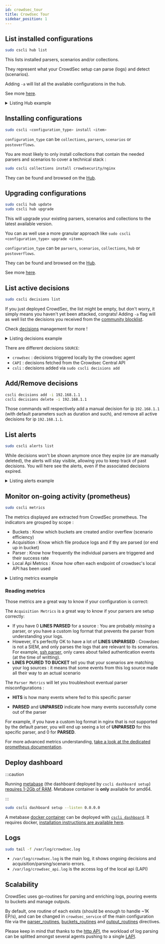 ```yaml
---
id: crowdsec_tour
title: Crowdsec Tour
sidebar_position: 1
---
```


## List installed configurations

```bash
sudo cscli hub list
```

This lists installed parsers, scenarios and/or collections. 

They represent what your CrowdSec setup can parse (logs) and detect (scenarios). 

Adding `-a` will list all the available configurations in the hub.

See more [here](/u/user_guides/hub_mgmt).

<details>
  <summary>Listing Hub example</summary>

```bash
sudo cscli hub list
INFO[0000] Loaded 13 collecs, 17 parsers, 21 scenarios, 3 post-overflow parsers 
INFO[0000] unmanaged items : 23 local, 0 tainted        
INFO[0000] PARSERS:                                     
--------------------------------------------------------------------------------------------------------------
 NAME                            📦 STATUS    VERSION  LOCAL PATH                                             
--------------------------------------------------------------------------------------------------------------
 crowdsecurity/mysql-logs        ✔️  enabled  0.1      /etc/crowdsec/parsers/s01-parse/mysql-logs.yaml        
 crowdsecurity/sshd-logs         ✔️  enabled  0.1      /etc/crowdsec/parsers/s01-parse/sshd-logs.yaml         
 crowdsecurity/dateparse-enrich  ✔️  enabled  0.1      /etc/crowdsec/parsers/s02-enrich/dateparse-enrich.yaml 
 crowdsecurity/whitelists        ✔️  enabled  0.1      /etc/crowdsec/parsers/s02-enrich/whitelists.yaml       
 crowdsecurity/geoip-enrich      ✔️  enabled  0.2      /etc/crowdsec/parsers/s02-enrich/geoip-enrich.yaml     
 crowdsecurity/syslog-logs       ✔️  enabled  0.1      /etc/crowdsec/parsers/s00-raw/syslog-logs.yaml         
--------------------------------------------------------------------------------------------------------------
INFO[0000] SCENARIOS:                                   
-------------------------------------------------------------------------------------
 NAME                    📦 STATUS    VERSION  LOCAL PATH                            
-------------------------------------------------------------------------------------
 crowdsecurity/mysql-bf  ✔️  enabled  0.1      /etc/crowdsec/scenarios/mysql-bf.yaml 
 crowdsecurity/ssh-bf    ✔️  enabled  0.1      /etc/crowdsec/scenarios/ssh-bf.yaml   
-------------------------------------------------------------------------------------
INFO[0000] COLLECTIONS:                                 
---------------------------------------------------------------------------------
 NAME                 📦 STATUS    VERSION  LOCAL PATH                           
---------------------------------------------------------------------------------
 crowdsecurity/mysql  ✔️  enabled  0.1      /etc/crowdsec/collections/mysql.yaml 
 crowdsecurity/sshd   ✔️  enabled  0.1      /etc/crowdsec/collections/sshd.yaml  
 crowdsecurity/linux  ✔️  enabled  0.2      /etc/crowdsec/collections/linux.yaml 
---------------------------------------------------------------------------------
INFO[0000] POSTOVERFLOWS:                               
--------------------------------------
 NAME  📦 STATUS  VERSION  LOCAL PATH 
--------------------------------------
--------------------------------------

```
</details>

## Installing configurations

```bash
sudo cscli <configuration_type> install <item>
```

`configuration_type` can be `collections`, `parsers`, `scenarios` or `postoverflows`.

You are most likely to only install collections that contain the needed parsers and scenarios to cover a technical stack :

```bash
sudo cscli collections install crowdsecurity/nginx
```

They can be found and browsed on the [Hub](https://hub.crowdsec.net/browse/#configurations).


## Upgrading configurations

```bash
sudo cscli hub update
sudo cscli hub upgrade
```

This will upgrade your existing parsers, scenarios and collections to the latest available version.

You can as well use a more granular approach like `sudo cscli <configuration_type> upgrade <item>`.

`configuration_type` can be `parsers`, `scenarios`, `collections`, `hub` or `postoverflows`.

They can be found and browsed on the [Hub](https://hub.crowdsec.net/browse/#configurations).

See more [here](/u/user_guides/hub_mgmt).


## List active decisions


```bash
sudo cscli decisions list
```

If you just deployed CrowdSec, the list might be empty, but don't worry, it simply means you haven't yet been attacked, congrats! Adding `-a` flag will as well list the decisions you received from the [community blocklist](/central_api/intro.md).

Check [decisions](/u/user_guides/hub_mgmt) management for more !

<details>
  <summary>Listing decisions example</summary>

```bash
sudo cscli decisions list
+-----+-----------+-------------+------------------------------------+--------+---------+----+--------+--------------------+----------+
| ID  | SOURCE    | SCOPE:VALUE |               REASON               | ACTION | COUNTRY | AS | EVENTS |     EXPIRATION     | ALERT ID |
+-----+-----------+-------------+------------------------------------+--------+---------+----+--------+--------------------+----------+
| 802 | cscli     | Ip:1.2.3.5  | manual 'ban' from                  | ban    |         |    |      1 | 3h50m58.10039043s  |     802  |
|     |           |             | 'b76cc7b1bbdc489e93909d2043031de8' |        |         |    |        |                    |          |
| 801 | crowdsec  | Ip:192.168.1.1  | crowdsecurity/ssh-bf               | ban    |         |    |      6 | 3h59m45.100387557s |     801  |
+-----+-----------+-------------+------------------------------------+--------+---------+----+--------+--------------------+----------+
```
</details>

There are different decisions `SOURCE`:

  - `crowdsec` : decisions triggered locally by the crowdsec agent 
  - `CAPI` : decisions fetched from the Crowdsec Central API
  - `csli` : decisions added via `sudo cscli decisions add`

## Add/Remove decisions

```bash
cscli decisions add -i 192.168.1.1
cscli decisions delete -i 192.168.1.1
```

Those commands will respectively add a manual decision for ip `192.168.1.1` (with default parameters such as duration and such), and remove all active decisions for ip `192.168.1.1`.



## List alerts

```bash
sudo cscli alerts list
```

While decisions won't be shown anymore once they expire (or are manually deleted), the alerts will stay visible, allowing you to keep track of past decisions.
You will here see the alerts, even if the associated decisions expired.

<details>
  <summary>Listing alerts example</summary>

```bash
sudo cscli alerts list --since 1h
+----+-------------+----------------------------+---------+----+-----------+---------------------------+
| ID | SCOPE:VALUE |           REASON           | COUNTRY | AS | DECISIONS |        CREATED AT         |
+----+-------------+----------------------------+---------+----+-----------+---------------------------+
|  5 | Ip:1.2.3.6  | crowdsecurity/ssh-bf (0.1) | US      |    | ban:1     | 2020-10-29T11:33:36+01:00 |
+----+-------------+----------------------------+---------+----+-----------+---------------------------+
```
</details>


## Monitor on-going activity (prometheus)

```bash
sudo cscli metrics
```

The metrics displayed are extracted from CrowdSec prometheus.
The indicators are grouped by scope :

 - Buckets : Know which buckets are created and/or overflew (scenario efficiency)
 - Acquisition : Know which file produce logs and if thy are parsed (or end up in bucket)
 - Parser : Know how frequently the individual parsers are triggered and their success rate
 - Local Api Metrics : Know how often each endpoint of crowdsec's local API has been used

<details>
  <summary>Listing metrics example</summary>

```bash
sudo cscli metrics
INFO[0000] Buckets Metrics:
+--------------------------------------+---------------+-----------+--------------+--------+---------+
|                BUCKET                | CURRENT COUNT | OVERFLOWS | INSTANCIATED | POURED | EXPIRED |
+--------------------------------------+---------------+-----------+--------------+--------+---------+
| crowdsecurity/http-bad-user-agent    | -             | -         |            7 |      7 |       7 |
| crowdsecurity/http-crawl-non_statics | -             | -         |           82 |    107 |      82 |
| crowdsecurity/http-probing           | -             | -         |            2 |      2 |       2 |
| crowdsecurity/http-sensitive-files   | -             | -         |            1 |      1 |       1 |
| crowdsecurity/ssh-bf                 |            16 |      5562 |         7788 |  41542 |    2210 |
| crowdsecurity/ssh-bf_user-enum       |             8 | -         |         6679 |  12571 |    6671 |
+--------------------------------------+---------------+-----------+--------------+--------+---------+
INFO[0000] Acquisition Metrics:
+---------------------------+------------+--------------+----------------+------------------------+
|          SOURCE           | LINES READ | LINES PARSED | LINES UNPARSED | LINES POURED TO BUCKET |
+---------------------------+------------+--------------+----------------+------------------------+
| /var/log/auth.log         |      92978 |        41542 |          51436 |                  54113 |
| /var/log/messages         |          2 | -            |              2 | -                      |
| /var/log/nginx/access.log |        124 |           99 |             25 |                     88 |
| /var/log/nginx/error.log  |        287 |           63 |            224 |                     29 |
| /var/log/syslog           |      27271 | -            |          27271 | -                      |
+---------------------------+------------+--------------+----------------+------------------------+
INFO[0000] Parser Metrics:
+--------------------------------+--------+--------+----------+
|            PARSERS             |  HITS  | PARSED | UNPARSED |
+--------------------------------+--------+--------+----------+
| child-crowdsecurity/http-logs  |    486 |    232 |      254 |
| child-crowdsecurity/nginx-logs |    723 |    162 |      561 |
| child-crowdsecurity/sshd-logs  | 381792 |  41542 |   340250 |
| crowdsecurity/dateparse-enrich |  41704 |  41704 | -        |
| crowdsecurity/geoip-enrich     |  41641 |  41641 | -        |
| crowdsecurity/http-logs        |    162 |     59 |      103 |
| crowdsecurity/nginx-logs       |    411 |    162 |      249 |
| crowdsecurity/non-syslog       |    411 |    411 | -        |
| crowdsecurity/sshd-logs        |  92126 |  41542 |    50584 |
| crowdsecurity/syslog-logs      | 120251 | 120249 |        2 |
| crowdsecurity/whitelists       |  41704 |  41704 | -        |
+--------------------------------+--------+--------+----------+
INFO[0000] Local Api Metrics:
+----------------------+--------+------+
|        ROUTE         | METHOD | HITS |
+----------------------+--------+------+
| /v1/alerts           | GET    |    3 |
| /v1/alerts           | POST   | 4673 |
| /v1/decisions/stream | GET    | 6498 |
| /v1/watchers/login   | POST   |   23 |
+----------------------+--------+------+
INFO[0000] Local Api Machines Metrics:
+----------------------------------+------------+--------+------+
|             MACHINE              |   ROUTE    | METHOD | HITS |
+----------------------------------+------------+--------+------+
| 9b0656a34ee24343969bf2f30321ba2 | /v1/alerts | POST   | 4673 |
| 9b0656a34ee24343969bf2f30321ba2 | /v1/alerts | GET    |    3 |
+----------------------------------+------------+--------+------+
INFO[0000] Local Api Bouncers Metrics:
+------------------------------+----------------------+--------+------+
|           BOUNCER            |        ROUTE         | METHOD | HITS |
+------------------------------+----------------------+--------+------+
| cs-firewall-bouncer-n3W19Qua | /v1/decisions/stream | GET    | 6498 |
+------------------------------+----------------------+--------+------+
```

</details>

### Reading metrics

Those metrics are a great way to know if your configuration is correct:

The `Acquisition Metrics` is a great way to know if your parsers are setup correctly:

 - If you have 0 **LINES PARSED** for a source : You are probably *missing* a parser, or you have a custom log format that prevents the parser from understanding your logs.
 - However, it's perfectly OK to have a lot of **LINES UNPARSED** : Crowdsec is not a SIEM, and only parses the logs that are relevant to its scenarios. For example, [ssh parser](https://hub.crowdsec.net/author/crowdsecurity/configurations/sshd-logs),  only cares about failed authentication events (at the time of writting).
 - **LINES POURED TO BUCKET** tell you that your scenarios are matching your log sources : it means that some events from this log source made all their way to an actual scenario


The `Parser Metrics` will let you troubleshoot eventual parser misconfigurations :

 - **HITS** is how many events where fed to this specific parser

 - **PARSED** and **UNPARSED** indicate how many events successfully come out of the parser


For example, if you have a custom log format in nginx that is not supported by the default parser, you will end up seeing a lot of **UNPARSED** for this specific parser, and 0 for **PARSED**.

For more advanced metrics understanding, [take a look at the dedicated prometheus documentation](/observability/prometheus.md).


## Deploy dashboard


:::caution

Running [metabase](https://www.metabase.com/) (the dashboard deployed by `cscli dashboard setup`) [requires 1-2Gb of RAM](https://www.metabase.com/docs/latest/troubleshooting-guide/running.html). Metabase container is **only** available for amd64.

:::


```bash
sudo cscli dashboard setup --listen 0.0.0.0
```

A metabase [docker container](/observability/dashboard.md) can be deployed with [`cscli dashboard`](/cscli/cscli_dashboard.md).
It requires docker, [installation instructions are available here](https://docs.docker.com/engine/install/).

## Logs

```bash
sudo tail -f /var/log/crowdsec.log
```

 - `/var/log/crowdsec.log` is the main log, it shows ongoing decisions and acquisition/parsing/scenario errors.
 - `/var/log/crowdsec_api.log` is the access log of the local api (LAPI)


## Scalability

CrowdSec uses go-routines for parsing and enriching logs, pouring events to buckets and manage outputs.

By default, one routine of each exists (should be enough to handle ~1K EP/s), and can be changed in `crowdsec_service` of the main configuration file via the [parser_routines](/configuration/crowdsec_configuration.md#parser_routines), [buckets_routines](/configuration/crowdsec_configuration.md#buckets_routines) and [output_routines](/configuration/crowdsec_configuration.md#output_routines) directives.

Please keep in mind that thanks to the [http API](https://crowdsecurity.github.io/api_doc/lapi/), the workload of log parsing can be splitted amongst several agents pushing to a single [LAPI](/local_api/intro.md).
